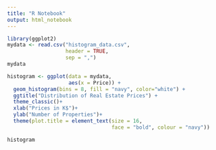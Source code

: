 ```yaml
---
title: "R Notebook"
output: html_notebook
---
```


```r
library(ggplot2)
mydata <- read.csv("histogram_data.csv",
                   header = TRUE,
                   sep = ",")
mydata
```

```r
histogram <- ggplot(data = mydata,
                    aes(x = Price)) +
  geom_histogram(bins = 8, fill = "navy", color="white") +
  ggtitle("Distribution of Real Estate Prices") +
  theme_classic()+
  xlab("Prices in K$")+
  ylab("Number of Properties")+
  theme(plot.title = element_text(size = 16, 
                                  face = "bold", colour = "navy"))

histogram
```

